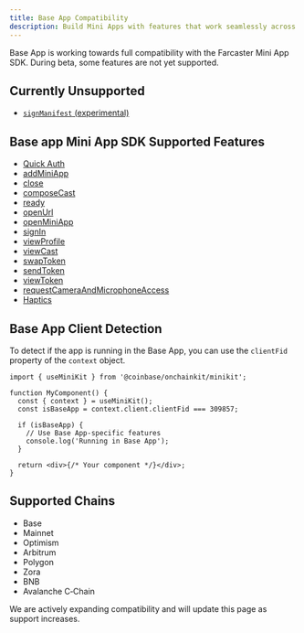 ```yaml
---
title: Base App Compatibility
description: Build Mini Apps with features that work seamlessly across the Base App and Farcaster.
---
```


Base App is working towards full compatibility with the Farcaster Mini App SDK. During beta, some features are not yet supported.

## Currently Unsupported 
- [`signManifest` (experimental)](https://miniapps.farcaster.xyz/docs/sdk/actions/sign-manifest)

## Base app Mini App SDK Supported Features
- [Quick Auth](https://miniapps.farcaster.xyz/docs/sdk/actions/quick-auth)
- [addMiniApp](https://miniapps.farcaster.xyz/docs/sdk/actions/add-miniapp)
- [close](https://miniapps.farcaster.xyz/docs/sdk/actions/close)
- [composeCast](https://miniapps.farcaster.xyz/docs/sdk/actions/compose-cast)
- [ready](https://miniapps.farcaster.xyz/docs/sdk/actions/ready)
- [openUrl](https://miniapps.farcaster.xyz/docs/sdk/actions/open-url)
- [openMiniApp](https://miniapps.farcaster.xyz/docs/sdk/actions/open-miniapp)
- [signIn](https://miniapps.farcaster.xyz/docs/sdk/actions/sign-in)
- [viewProfile](https://miniapps.farcaster.xyz/docs/sdk/actions/view-profile)
- [viewCast](https://miniapps.farcaster.xyz/docs/sdk/actions/view-cast)
- [swapToken](https://miniapps.farcaster.xyz/docs/sdk/actions/swap-token)
- [sendToken](https://miniapps.farcaster.xyz/docs/sdk/actions/send-token)
- [viewToken](https://miniapps.farcaster.xyz/docs/sdk/actions/view-token)
- [requestCameraAndMicrophoneAccess](https://miniapps.farcaster.xyz/docs/sdk/actions/request-camera-and-microphone-access)
- [Haptics](https://miniapps.farcaster.xyz/docs/sdk/haptics)

## Base App Client Detection
To detect if the app is running in the Base App, you can use the `clientFid` property of the `context` object.

```tsx App.tsx
import { useMiniKit } from '@coinbase/onchainkit/minikit';

function MyComponent() {
  const { context } = useMiniKit();
  const isBaseApp = context.client.clientFid === 309857;

  if (isBaseApp) {
    // Use Base App-specific features
    console.log('Running in Base App');
  }
  
  return <div>{/* Your component */}</div>;
}
```

## Supported Chains

- Base 
- Mainnet 
- Optimism 
- Arbitrum 
- Polygon 
- Zora 
- BNB
- Avalanche C‑Chain


We are actively expanding compatibility and will update this page as support increases.



